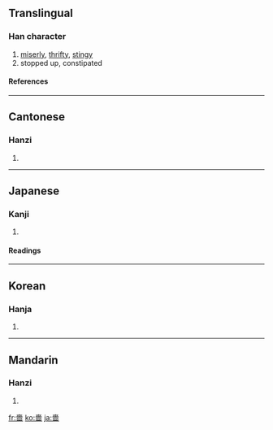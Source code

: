 {{see|啬}}

==Translingual==
===Han character===
{{Han char|rn=30|rad=口|as=10|sn=13|four=4060<sub>1</sub>|canj=土人田口 (GOWR)}}
# [[miserly]], [[thrifty]], [[stingy]]
# stopped up, constipated
====References====
{{Han ref|kx=0202.050|dkj=04053|dj=0424.320|hdz=10665.110|uh=55C7|ud=21959|bh=B6DE|bd=46814}}
----
==Cantonese==
===Hanzi===
{{yue-hanzi|jyut=|y=sik1}}
# {{defn|Cantonese}}
----
==Japanese==
===Kanji===
{{ja-kanji|grade=|rs=口10}}
# {{defn|Japanese}} 
====Readings====
{{ja-readings|on=[[しょく]] (shoku)|kun=[[おしむ]] (oshimu), [[やぶさか]] (yabusaka)}}
----
==Korean==
===Hanja===
{{ko-hanja|hangeul=색|rv=saek|mr=saek}}
# {{defn|Korean}}
----
==Mandarin==
===Hanzi===
{{cmn-hanzi|sim=啬|pin=[[gòng]] ([[gong4]]), [[sè]] ([[se4]])|wg=kung<sup>4</sup>, se<sup>4</sup>}}
# {{defn|Mandarin}}

[[fr:嗇]]
[[ko:嗇]]
[[ja:嗇]]